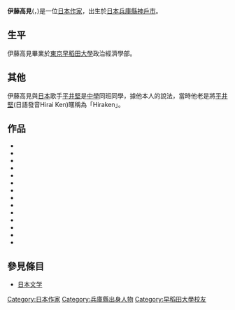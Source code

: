 {{Infobox Writer
| name          = 伊藤高見
| birth_date    = {{bd|1971年|4月5日|catIdx=}}
| birth_place   = [[兵庫縣|兵庫縣]][[神戶市|神戶市]]
| death_date    = 
| death_place   = 
| occupation    = [[小説家|小説家]]
| nationality   = {{JPN}}
| period        =  
| genre         = [[寫實小説|寫實小説]] 
| subject       = 
| movement      = 
| notable_works = 
| awards        = [[文藝獎|文藝獎]]（1990年）<br />[[小学館兒童出版文化賞|小学館兒童出版文化賞]]（2000年）<br />[[坪田讓治文學賞|坪田讓治文學賞]]（2006年）<br />[[芥川賞|芥川賞]]（2006年）
| debut_works   = 
| spouse        = [[角田光代|角田光代]]（2006年-2008年）
| partner       = 
| children      = 
| relations     = 
| influences    = 
| influenced    = 
| signature     = 
| website       = 
| footnotes     = 
}}
{{japanese|japanese=伊藤たかみ|kana=いとう たかみ|romaji=Itō Takami}}
'''伊藤高見'''({{lang-ja|伊藤たかみ}}，{{bd|1971年|4月5日|||catIdx=伊藤}})是一位[[日本|日本]][[作家|作家]]，出生於[[日本|日本]][[兵庫縣|兵庫縣]][[神戶市|神戶市]]。

==生平==
伊藤高見畢業於[[東京|東京]][[早稻田大學|早稻田大學]]政治經濟學部。

==其他==
伊藤高見與[[日本|日本]]歌手[[平井堅|平井堅]]是[[中學|中學]]同班同學，據他本人的說法，當時他老是將[[平井堅|平井堅]](日語發音Hirai Ken)暱稱為「Hiraken」。

==作品==
*{{lang|ja|『17歳のヒット・パレード（B面）』}}
*{{lang|ja|『卒業式はマリファナの花束を抱いて』}}
*{{lang|ja|『ロスト・ストーリー』}}
*{{lang|ja|『盗作』（以上、すべて河出書房新社）}}
*{{lang|ja|『リセット・ボタン』（幻冬舎文庫）}}
*{{lang|ja|『アンダー・マイ・サム』（青山出版社）}}
*{{lang|ja|『ミカ×ミカ！』（理論社）}}
*{{lang|ja|『指輪をはめたい』（文藝春秋）}}
*{{lang|ja|『ミカ！』（文春文庫）}}
*{{lang|ja|『雪の華』（角川春樹事務所）}}
*{{lang|ja|「無花果カレーライス」（文藝夏号／第133回芥川賞候補）}}
*{{lang|ja|「ボギー、愛しているか」（『群像』平成17年12月号／第134回芥川賞候補）}}
*{{lang|ja|『ドライブイン蒲生』（河出書房新社）}}
*{{lang|ja|「八月の路上に捨てる」（『文學界』平成18年6月号／第135回芥川賞受賞）}}

==參見條目==
*[[日本文学|日本文学]]
{{Authority control}}
{{Japan-writer-stub}}

{{DEFAULTSORT:Itou Takami}}

[[Category:日本作家|Category:日本作家]]
[[Category:兵庫縣出身人物|Category:兵庫縣出身人物]]
[[Category:早稻田大學校友|Category:早稻田大學校友]]